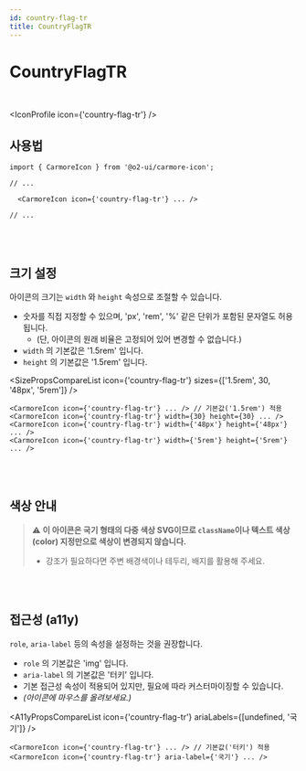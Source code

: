 ```yaml
---
id: country-flag-tr
title: CountryFlagTR
---
```




# CountryFlagTR

<br />

<IconProfile icon={'country-flag-tr'} />

## 사용법

```tsx
import { CarmoreIcon } from '@o2-ui/carmore-icon';

// ...

  <CarmoreIcon icon={'country-flag-tr'} ... />

// ...
```

<br />
<br />

## 크기 설정

아이콘의 크기는 `width` 와 `height` 속성으로 조절할 수 있습니다.

- 숫자를 직접 지정할 수 있으며, 'px', 'rem', '%' 같은 단위가 포함된 문자열도 허용됩니다.
  - (단, 아이콘의 원래 비율은 고정되어 있어 변경할 수 없습니다.)
- `width` 의 기본값은 '1.5rem' 입니다.
- `height` 의 기본값은 '1.5rem' 입니다.

<SizePropsCompareList icon={'country-flag-tr'} sizes={['1.5rem', 30, '48px', '5rem']} />

```tsx
<CarmoreIcon icon={'country-flag-tr'} ... /> // 기본값('1.5rem') 적용
<CarmoreIcon icon={'country-flag-tr'} width={30} height={30} ... />
<CarmoreIcon icon={'country-flag-tr'} width={'48px'} height={'48px'} ... />
<CarmoreIcon icon={'country-flag-tr'} width={'5rem'} height={'5rem'} ... />
```

<br />
<br />

## 색상 안내

> ⚠️ <b>이 아이콘은 국기 형태의 다중 색상 SVG이므로 `className`이나 텍스트 색상(color) 지정만으로 색상이 변경되지 않습니다. </b>
>
> - 강조가 필요하다면 주변 배경색이나 테두리, 배지를 활용해 주세요.

<br />
<br />

## 접근성 (a11y)

`role`, `aria-label` 등의 속성을 설정하는 것을 권장합니다.

- `role` 의 기본값은 'img' 입니다.
- `aria-label` 의 기본값은 '터키' 입니다.
- 기본 접근성 속성이 적용되어 있지만, 필요에 따라 커스터마이징할 수 있습니다.
- _(아이콘에 마우스를 올려보세요.)_

<A11yPropsCompareList icon={'country-flag-tr'} ariaLabels={[undefined, '국기']} />

```tsx
<CarmoreIcon icon={'country-flag-tr'} ... /> // 기본값('터키') 적용
<CarmoreIcon icon={'country-flag-tr'} aria-label={'국기'} ... />
```

